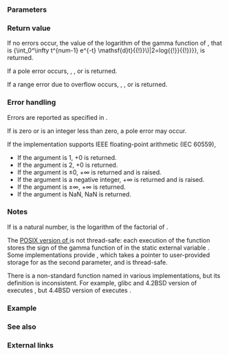 {{cpp/title|lgamma|lgammaf|lgammal}}
{{cpp/numeric/math/navbar}}
{{cpp/numeric/math/declarations
|family=lgamma
|param1=num
|constexpr_since=26
|desc=Computes the natural logarithm of the absolute value of the {{enwiki|gamma function}} of {{c|num}}.
}}

===Parameters===
{{par begin}}
{{par|num|floating-point or integer value}}
{{par end}}

===Return value===
If no errors occur, the value of the logarithm of the gamma function of {{c|num}}, that is {{mathjax-or|1=\(\log_{e}{{!}}{\int_0^\infty t^{num-1} e^{-t} \mathsf{d}t}{{!}}\)|2=log{{su|b=e}}{{!}}{{minteg|0|∞|''t''{{su|p=num-1}} {{mexp|-t}} d''t''}}{{!}}}}, is returned.

If a pole error occurs, {{lc|HUGE_VAL|+HUGE_VAL}}, {{tt|+HUGE_VALF}}, or {{tt|+HUGE_VALL}} is returned.

If a range error due to overflow occurs, {{lc|HUGE_VAL|±HUGE_VAL}}, {{tt|±HUGE_VALF}}, or {{tt|±HUGE_VALL}} is returned.

===Error handling===
Errors are reported as specified in {{lc|math_errhandling}}.

If {{c|num}} is zero or is an integer less than zero, a pole error may occur.

If the implementation supports IEEE floating-point arithmetic (IEC 60559),
* If the argument is 1, +0 is returned.
* If the argument is 2, +0 is returned.
* If the argument is ±0, +∞ is returned and {{lc|FE_DIVBYZERO}} is raised.
* If the argument is a negative integer, +∞ is returned and {{lc|FE_DIVBYZERO}} is raised.
* If the argument is ±∞, +∞ is returned.
* If the argument is NaN, NaN is returned.

===Notes===
If {{c|num}} is a natural number, {{c|std::lgamma(num)}} is the logarithm of the factorial of {{c|num - 1}}.

The [https://pubs.opengroup.org/onlinepubs/9699919799/functions/lgamma.html POSIX version of {{tt|lgamma}}] is not thread-safe: each execution of the function stores the sign of the gamma function of {{c|num}} in the static external variable {{tt|signgam}}. Some implementations provide {{tt|lgamma_r}}, which takes a pointer to user-provided storage for {{tt|singgam}} as the second parameter, and is thread-safe.

There is a non-standard function named {{tt|gamma}} in various implementations, but its definition is inconsistent. For example, glibc and 4.2BSD version of {{tt|gamma}} executes {{tt|lgamma}}, but 4.4BSD version of {{tt|gamma}} executes {{tt|tgamma}}.

{{cpp/numeric/math/additional integer overload note|lgamma}}

===Example===
{{example
|code=
#include &lt;cerrno&gt;
#include &lt;cfenv&gt;
#include &lt;cmath&gt;
#include &lt;cstring&gt;
#include &lt;iostream&gt;

// #pragma STDC FENV_ACCESS ON

const double pi = std::acos(-1); // or std::numbers::pi since C++20

int main()
{
    std::cout &lt;&lt; "lgamma(10) = " &lt;&lt; std::lgamma(10)
              &lt;&lt; ", log(9!) = " &lt;&lt; std::log(std::tgamma(10))
              &lt;&lt; ", exp(lgamma(10)) = " &lt;&lt; std::exp(std::lgamma(10)) &lt;&lt; '\n'
              &lt;&lt; "lgamma(0.5) = " &lt;&lt; std::lgamma(0.5)
              &lt;&lt; ", log(sqrt(pi)) = " &lt;&lt; std::log(std::sqrt(pi)) &lt;&lt; '\n';
    
    // special values
    std::cout &lt;&lt; "lgamma(1) = " &lt;&lt; std::lgamma(1) &lt;&lt; '\n'
              &lt;&lt; "lgamma(+Inf) = " &lt;&lt; std::lgamma(INFINITY) &lt;&lt; '\n';
    
    // error handling
    errno = 0;
    std::feclearexcept(FE_ALL_EXCEPT);
    
    std::cout &lt;&lt; "lgamma(0) = " &lt;&lt; std::lgamma(0) &lt;&lt; '\n';
    
    if (errno == ERANGE)
        std::cout &lt;&lt; "    errno == ERANGE: " &lt;&lt; std::strerror(errno) &lt;&lt; '\n';
    if (std::fetestexcept(FE_DIVBYZERO))
        std::cout &lt;&lt; "    FE_DIVBYZERO raised\n";
}
|output=
lgamma(10) = 12.8018, log(9!) = 12.8018, exp(lgamma(10)) = 362880
lgamma(0.5) = 0.572365, log(sqrt(pi)) = 0.572365
lgamma(1) = 0
lgamma(+Inf) = inf
lgamma(0) = inf
    errno == ERANGE: Numerical result out of range
    FE_DIVBYZERO raised
}}

===See also===
{{dsc begin}}
{{dsc inc|cpp/numeric/math/dsc tgamma}}
{{dsc see c|c/numeric/math/lgamma}}
{{dsc end}}

===External links===
{{eli|[https://mathworld.wolfram.com/LogGammaFunction.html Weisstein, Eric W. "Log Gamma Function."] From MathWorld &amp;mdash; A Wolfram Web Resource.}}

{{langlinks|de|es|fr|it|ja|pt|ru|zh}}